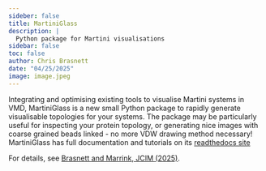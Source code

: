```yaml
---
sideber: false
title: MartiniGlass
description: |
  Python package for Martini visualisations
sidebar: false
toc: false
author: Chris Brasnett
date: "04/25/2025"
image: image.jpeg
---
```


Integrating and optimising existing tools to visualise Martini systems in VMD, MartiniGlass is a new small Python package
to rapidly generate visualisable topologies for your systems. The package may be particularly useful for inspecting
your protein topology, or generating nice images with coarse grained beads linked - no more VDW drawing method necessary!
MartiniGlass has full documentation and tutorials on its [readthedocs site](https://martiniglass.readthedocs.io/en/stable/)

For details, see [Brasnett and Marrink, JCIM (2025)](https://pubs.acs.org/doi/10.1021/acs.jcim.4c02277).
